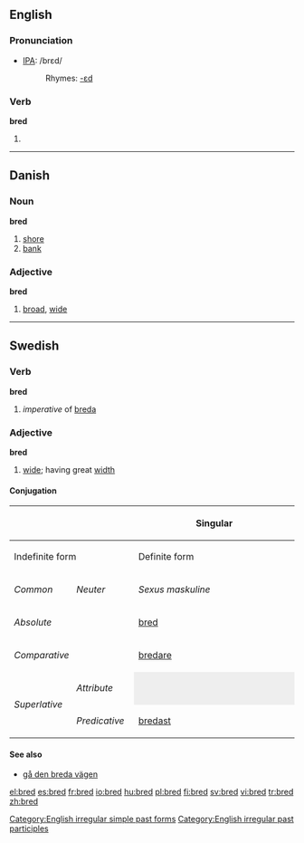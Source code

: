 ==English==

===Pronunciation===
*[[w:IPA|IPA]]: /brεd/
*:Rhymes: [[Rhymes:English:-ɛd|-ɛd]]

===Verb===
'''bred'''

# {{past of|breed}}

[[Category:English irregular simple past forms]]
[[Category:English irregular past participles]]

----

==Danish==

===Noun===
'''bred''' {{c}}

# [[shore]]
# [[bank]]

===Adjective===
'''bred'''

# [[broad]], [[wide]]

----

==Swedish==

===Verb===
'''bred'''

# ''imperative'' of [[breda]]

===Adjective===
'''bred'''

# [[wide]]; having great [[width]]

====Conjugation====
{| border=1 cellspacing=0
|- bgcolor="#FFFFF0" align=center
! rowspan=3 colspan=2 |
! colspan=4 width=400 | Singular
! rowspan=3 width=100 | Plural
|- bgcolor="#FFFFF0" align=center
! colspan=2 width=200 | Indefinite form
! colspan=2 width=200 | Definite form
|- bgcolor="#FFFFF0" align=center
| width=100 | ''Common''
| width=100 | ''Neuter''
| width=100 | ''Sexus maskuline''
| width=100 | ''Other sexus''
|- align=center
| bgcolor="#FFFFF0" colspan=2 width=120 | ''Absolute''
| [[bred]]
| [[brett]]
| [[brede]]
| [[breda]]
| [[breda]]
|- align=center
| bgcolor="#FFFFF0" colspan=2 | ''Comparative''
| colspan=7 | [[bredare]]
|- align=center
| bgcolor="#FFFFF0" rowspan=2 width=60 | ''Superlative''
| bgcolor="#FFFFF0" width=60 | ''Attribute''
| colspan=2 style="background:#eeeeee" |
| [[bredaste]]
| [[bredaste]]
| [[bredaste]]
|- align=center
| bgcolor="#FFFFF0" width=60 | ''Predicative''
| colspan=5 | [[bredast]]
|}

====See also====
*[[gå den breda vägen]]

[[el:bred]]
[[es:bred]]
[[fr:bred]]
[[io:bred]]
[[hu:bred]]
[[pl:bred]]
[[fi:bred]]
[[sv:bred]]
[[vi:bred]]
[[tr:bred]]
[[zh:bred]]